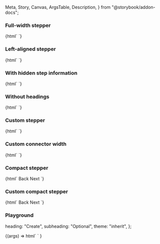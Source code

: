   Meta,
  Story,
  Canvas,
  ArgsTable,
  Description,
} from "@storybook/addon-docs";

<Meta title="Web Components/Stepper" component="ic-stepper" />

<Description markdown={readme} />

<Description markdown={Step} />

### Full-width stepper

<Canvas>
  <Story name="Full-width stepper">
    {html`<ic-stepper>
      <ic-step heading="Create" type="completed"></ic-step>
      <ic-step heading="Read" type="current"></ic-step>
      <ic-step heading="Update" type="active"></ic-step>
      <ic-step heading="Delete" type="disabled"></ic-step>
    </ic-stepper>`}
  </Story>
</Canvas>

### Left-aligned stepper

<Canvas>
  <Story name="Left-aligned stepper">
    {html`<ic-stepper aligned="left">
      <ic-step heading="Create" type="completed"></ic-step>
      <ic-step heading="Read" type="current"></ic-step>
      <ic-step heading="Update" type="active"></ic-step>
      <ic-step heading="Delete" type="disabled"></ic-step>
    </ic-stepper>`}
  </Story>
</Canvas>

### With hidden step information

<Canvas>
  <Story name="With hidden step information">
    {html`<ic-stepper hide-step-info>
      <ic-step heading="Create" type="completed"></ic-step>
      <ic-step heading="Read" type="current"></ic-step>
      <ic-step heading="Update" type="active"></ic-step>
      <ic-step heading="Delete" type="disabled"></ic-step>
    </ic-stepper>`}
  </Story>
</Canvas>

### Without headings

<Canvas>
  <Story name="Without headings">
    {html`<ic-stepper>
      <ic-step type="completed"></ic-step>
      <ic-step type="completed"></ic-step>
      <ic-step type="current"></ic-step>
      <ic-step></ic-step>
    </ic-stepper>`}
  </Story>
</Canvas>

### Custom stepper

<Canvas>
  <Story name="Custom stepper">
    {html`<ic-stepper>
      <ic-step heading="First"></ic-step>
      <ic-step
        heading="Second With a Very Long Title"
        subheading="Optional subtitle that is long and should wrap"
        type="current"
      ></ic-step>
      <ic-step heading="Third" type="disabled"></ic-step>
      <ic-step
        heading="Fourth title that is long and should wrap"
        subheading="Optional Subtitle"
        type="completed"
      ></ic-step>
    </ic-stepper>`}
  </Story>
</Canvas>

### Custom connector width

<Canvas>
  <Story name="Custom connector width">
    {html`<ic-stepper aligned="left" connector-width="200">
      <ic-step heading="First"></ic-step>
      <ic-step
        heading="Second With a Very Long Title"
        subheading="Optional subtitle that is long and should wrap"
        type="current"
      ></ic-step>
      <ic-step heading="Third" type="disabled"></ic-step>
      <ic-step
        heading="Fourth title that is long and should wrap"
        subheading="Optional Subtitle"
        type="completed"
      ></ic-step>
    </ic-stepper>`}
  </Story>
</Canvas>

### Compact stepper

<Canvas>
  <Story name="Compact stepper">
    {html`<ic-stepper variant="compact" id="standard-compact-stepper">
        <ic-step heading="Create"></ic-step>
        <ic-step heading="Read" type="current"></ic-step>
        <ic-step heading="Update" status="optional"></ic-step>
        <ic-step heading="Delete" status="required"></ic-step>
      </ic-stepper>
      <ic-button
        class="back-btn-compact-stepper"
        style="margin-right: var(--ic-space-lg)"
        onclick="toPreviousStep()"
        >Back</ic-button
      >
      <ic-button class="next-btn-compact-stepper" onclick="toNextStep()"
        >Next</ic-button
      >
      <script>
        const compactStepTypes = [
          "active",
          "completed",
          "disabled",
          "completed",
        ];
        const backBtn = document.querySelector(".back-btn-compact-stepper");
        const nextBtn = document.querySelector(".next-btn-compact-stepper");
        const steps = document.querySelectorAll(
          "#standard-compact-stepper > ic-step"
        );
        function toPreviousStep() {
          for (let i = steps.length - 1; i > 0; i--) {
            if (steps[i].type === "current") {
              steps[i].type = compactStepTypes[i];
              steps[i - 1].type = "current";
              i--;
            }
          }
          if (steps[steps.length - 2].type === "current") {
            nextBtn.setAttribute("disabled", "false");
          }
          if (steps[0].type === "current") {
            backBtn.setAttribute("disabled", "true");
          }
        }
        function toNextStep() {
          for (let i = 0; i < steps.length - 1; i++) {
            if (steps[i].type === "current") {
              steps[i].type = compactStepTypes[i];
              steps[i + 1].type = "current";
              i++;
            }
          }
          if (steps[1].type === "current") {
            backBtn.setAttribute("disabled", "false");
          }
          if (steps[steps.length - 1].type === "current") {
            nextBtn.setAttribute("disabled", "true");
          }
        }
      </script>`}
  </Story>
</Canvas>

### Custom compact stepper

<Canvas>
  <Story name="Custom compact stepper">
    {html`<ic-stepper variant="compact" id="custom-compact-stepper">
        <ic-step heading="First"></ic-step>
        <ic-step
          heading="Second With a Very Long Title"
          subheading="Optional subtitle that is long and should wrap"
          type="current"
        ></ic-step>
        <ic-step heading="Third" type="disabled"></ic-step>
        <ic-step
          heading="Fourth title that is long and should wrap"
          subheading="Optional Subtitle"
          type="completed"
        ></ic-step>
        <ic-step
          heading="Fifth and final step"
          subheading="Optional Subtitle"
          status="optional"
          type="disabled"
        ></ic-step>
      </ic-stepper>
      <ic-button
        class="back-btn-custom-compact-stepper"
        style="margin-right: var(--ic-space-lg)"
        onclick="toPreviousCustomStep()"
        >Back</ic-button
      >
      <ic-button
        class="next-btn-custom-compact-stepper"
        onclick="toNextCustomStep()"
        >Next</ic-button
      >
      <script>
        const customCompactStepTypes = [
          "active",
          "completed",
          "disabled",
          "completed",
          "disabled",
        ];
        const backBtnCustomCompactStepper = document.querySelector(
          ".back-btn-custom-compact-stepper"
        );
        const nextBtnCustomCompactStepper = document.querySelector(
          ".next-btn-custom-compact-stepper"
        );
        const customSteps = document.querySelectorAll(
          "#custom-compact-stepper > ic-step"
        );
        function toPreviousCustomStep() {
          for (let i = customSteps.length - 1; i > 0; i--) {
            if (customSteps[i].type === "current") {
              customSteps[i].type = customCompactStepTypes[i];
              customSteps[i - 1].type = "current";
              i--;
            }
          }
          if (customSteps[customSteps.length - 2].type === "current") {
            nextBtnCustomCompactStepper.setAttribute("disabled", "false");
          }
          if (customSteps[0].type === "current") {
            backBtnCustomCompactStepper.setAttribute("disabled", "true");
          }
        }
        function toNextCustomStep() {
          for (let i = 0; i < customSteps.length - 1; i++) {
            if (customSteps[i].type === "current") {
              customSteps[i].type = customCompactStepTypes[i];
              customSteps[i + 1].type = "current";
              i++;
            }
          }
          if (customSteps[1].type === "current") {
            backBtnCustomCompactStepper.setAttribute("disabled", "false");
          }
          if (customSteps[customSteps.length - 1].type === "current") {
            nextBtnCustomCompactStepper.setAttribute("disabled", "true");
          }
        }
      </script>`}
  </Story>
</Canvas>

### Playground

  heading: "Create",
  subheading: "Optional",
  theme: "inherit",
};

<Canvas>
  <Story
    args={defaultArgs}
    argTypes={{
      theme: {
        options: ["inherit", "light", "dark"],
        control: {
          type: "inline-radio",
        },
      },
    }}
    name="Playground"
  >
    {(args) =>
      html`<ic-stepper theme=${args.theme}>
        <ic-step
          heading=${args.heading}
          subheading=${args.subheading}
          type="completed"
        ></ic-step>
        <ic-step heading="Read" type="current" subheading="Optional"></ic-step>
        <ic-step heading="Update" type="active"></ic-step>
        <ic-step
          heading="Delete"
          type="disabled"
          subheading="Optional"
        ></ic-step>
      </ic-stepper>`
    }
  </Story>
</Canvas>
